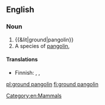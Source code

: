 ==English==
{{rfi}}
{{wikipedia|pangolin}}

===Noun===
{{en-noun}}

# {{&lit|ground|pangolin}}
# A species of [[pangolin]], {{taxlink|Manis temmincki|species}}

====Translations====
{{trans-top|species of pangolin}}
* Finnish: {{t|fi|temminckinmuurahaiskäpy}}, {{t|fi|kapinmuurahaiskäpy}}, {{t|fi|aromuurahaiskäpy}}
{{trans-mid}}
{{trans-bottom}}

[[Category:en:Mammals]]

[[pl:ground pangolin]]
[[fi:ground pangolin]]